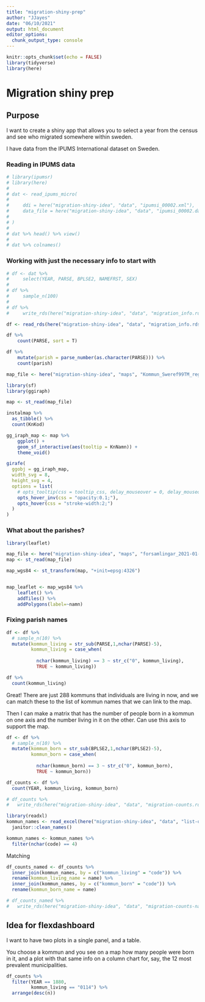 ---
title: "migration-shiny-prep"
author: "JJayes"
date: "06/10/2021"
output: html_document
editor_options: 
  chunk_output_type: console
---

```{r}
knitr::opts_chunk$set(echo = FALSE)
library(tidyverse)
library(here)
```


# Migration shiny prep
## Purpose

I want to create a shiny app that allows you to select a year from the census and see who migrated somewhere within sweden.

I have data from the IPUMS International dataset on Sweden.


### Reading in IPUMS data
```{r}
# library(ipumsr)
# library(here)
# 
# dat <- read_ipums_micro(
#     
#     ddi = here("migration-shiny-idea", "data", "ipumsi_00002.xml"),
#     data_file = here("migration-shiny-idea", "data", "ipumsi_00002.dat.gz")
#     
# )
# 
# dat %>% head() %>% view()
# 
# dat %>% colnames()
```

### Working with just the necessary info to start with

```{r}
# df <- dat %>% 
#     select(YEAR, PARSE, BPLSE2, NAMEFRST, SEX)
# 
# df %>% 
#     sample_n(100)
# 
# df %>% 
#     write_rds(here("migration-shiny-idea", "data", "migration_info.rds"), compress = "gz")
```


```{r}
df <- read_rds(here("migration-shiny-idea", "data", "migration_info.rds"))

df %>% 
    count(PARSE, sort = T) 

df %>% 
    mutate(parish = parse_number(as.character(PARSE))) %>% 
    count(parish)
```


```{r}
map_file <- here("migration-shiny-idea", "maps", "Kommun_Sweref99TM_region.shp")

library(sf)
library(ggiraph)

map <- st_read(map_file)

instalmap %>%
  as_tibble() %>%
  count(KnKod)
```


```{r}
gg_iraph_map <- map %>% 
    ggplot() +
    geom_sf_interactive(aes(tooltip = KnNamn)) +
    theme_void()

girafe(
  ggobj = gg_iraph_map,
  width_svg = 8,
  height_svg = 4,
  options = list(
    # opts_tooltip(css = tooltip_css, delay_mouseover = 0, delay_mouseout = 0),
    opts_hover_inv(css = "opacity:0.1;"),
    opts_hover(css = "stroke-width:2;")
  )
)

```

### What about the parishes?

```{r}
library(leaflet)

map_file <- here("migration-shiny-idea", "maps", "forsamlingar_2021-01-01.shp")
map <- st_read(map_file)

map_wgs84 <- st_transform(map, "+init=epsg:4326")


map_leaflet <- map_wgs84 %>% 
    leaflet() %>% 
    addTiles() %>% 
    addPolygons(label=~namn)


```

### Fixing parish names

```{r}
df <- df %>% 
  # sample_n(10) %>% 
  mutate(kommun_living = str_sub(PARSE,1,nchar(PARSE)-5),
         kommun_living = case_when(
           
           nchar(kommun_living) == 3 ~ str_c("0", kommun_living),
           TRUE ~ kommun_living))

df %>% 
  count(kommun_living)
```

Great! There are just 288 kommuns that individuals are living in now, and we can match these to the list of kommun names that we can link to the map.

Then I can make a matrix that has the number of people born in a kommun on one axis and the number living in it on the other. Can use this axis to support the map.

```{r}
df <- df %>% 
  # sample_n(10) %>% 
  mutate(kommun_born = str_sub(BPLSE2,1,nchar(BPLSE2)-5),
         kommun_born = case_when(
           
           nchar(kommun_born) == 3 ~ str_c("0", kommun_born),
           TRUE ~ kommun_born))
```


```{r}
df_counts <- df %>% 
  count(YEAR, kommun_living, kommun_born)

# df_counts %>% 
#   write_rds(here("migration-shiny-idea", "data", "migration-counts.rds"), compress = "gz")
```


```{r}
library(readxl)
kommun_names <- read_excel(here("migration-shiny-idea", "data", "list-of-municipalities.xlsx")) %>% 
  janitor::clean_names()

kommun_names <- kommun_names %>% 
  filter(nchar(code) == 4)
```

Matching

```{r}
df_counts_named <- df_counts %>% 
  inner_join(kommun_names, by = c("kommun_living" = "code")) %>% 
  rename(kommun_living_name = name) %>% 
  inner_join(kommun_names, by = c("kommun_born" = "code")) %>% 
  rename(kommun_born_name = name)

# df_counts_named %>% 
#   write_rds(here("migration-shiny-idea", "data", "migration-counts-named.rds"), compress = "gz")

```


## Idea for flexdashboard

I want to have two plots in a single panel, and a table.

You choose a kommun and you see on a map how many people were born in it, and a plot with that same info on a column chart for, say, the 12 most prevalent municipalities.

```{r}
df_counts %>% 
  filter(YEAR == 1880,
         kommun_living == "0114") %>% 
  arrange(desc(n))
```


